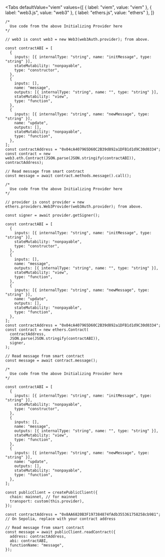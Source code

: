 
<Tabs
  defaultValue="viem"
  values={[
    { label: "viem", value: "viem" },
    { label: "web3.js", value: "web3" },
    { label: "ethers.js", value: "ethers" },
  ]}
>
<TabItem value="web3">

```tsx
/*
  Use code from the above Initializing Provider here
*/

// web3 is const web3 = new Web3(web3Auth.provider); from above.

const contractABI = [
  {
    inputs: [{ internalType: "string", name: "initMessage", type: "string" }],
    stateMutability: "nonpayable",
    type: "constructor",
  },
  {
    inputs: [],
    name: "message",
    outputs: [{ internalType: "string", name: "", type: "string" }],
    stateMutability: "view",
    type: "function",
  },
  {
    inputs: [{ internalType: "string", name: "newMessage", type: "string" }],
    name: "update",
    outputs: [],
    stateMutability: "nonpayable",
    type: "function",
  },
];
const contractAddress = "0x04cA407965D60C2B39d892a1DFB1d1d9C30d0334";
const contract = new web3.eth.Contract(JSON.parse(JSON.stringify(contractABI)), contractAddress);

// Read message from smart contract
const message = await contract.methods.message().call();
```

</TabItem>
<TabItem value="ethers">

```tsx
/*
  Use code from the above Initializing Provider here
*/

// provider is const provider = new ethers.providers.Web3Provider(web3Auth.provider); from above.

const signer = await provider.getSigner();

const contractABI = [
  {
    inputs: [{ internalType: "string", name: "initMessage", type: "string" }],
    stateMutability: "nonpayable",
    type: "constructor",
  },
  {
    inputs: [],
    name: "message",
    outputs: [{ internalType: "string", name: "", type: "string" }],
    stateMutability: "view",
    type: "function",
  },
  {
    inputs: [{ internalType: "string", name: "newMessage", type: "string" }],
    name: "update",
    outputs: [],
    stateMutability: "nonpayable",
    type: "function",
  },
];
const contractAddress = "0x04cA407965D60C2B39d892a1DFB1d1d9C30d0334";
const contract = new ethers.Contract(
  contractAddress,
  JSON.parse(JSON.stringify(contractABI)),
  signer,
);

// Read message from smart contract
const message = await contract.message();
```

</TabItem>
<TabItem value="viem">

```tsx
/*
  Use code from the above Initializing Provider here
*/

const contractABI = [
  {
    inputs: [{ internalType: "string", name: "initMessage", type: "string" }],
    stateMutability: "nonpayable",
    type: "constructor",
  },
  {
    inputs: [],
    name: "message",
    outputs: [{ internalType: "string", name: "", type: "string" }],
    stateMutability: "view",
    type: "function",
  },
  {
    inputs: [{ internalType: "string", name: "newMessage", type: "string" }],
    name: "update",
    outputs: [],
    stateMutability: "nonpayable",
    type: "function",
  },
];

const publicClient = createPublicClient({
  chain: mainnet, // for mainnet
  transport: custom(this.provider),
});

const contractAddress = "0x8AA6820B3F197384874fAdb355361758258cb981"; // On Sepolia, replace with your contract address

// Read message from smart contract
const message = await publicClient.readContract({
  address: contractAddress,
  abi: contractABI,
  functionName: "message",
});
```

</TabItem>
</Tabs>
